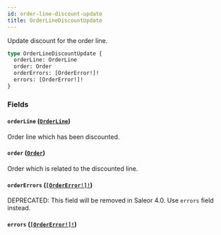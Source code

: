 ```yaml
---
id: order-line-discount-update
title: OrderLineDiscountUpdate
---
```


Update discount for the order line.

```graphql
type OrderLineDiscountUpdate {
  orderLine: OrderLine
  order: Order
  orderErrors: [OrderError!]!
  errors: [OrderError!]!
}
```

### Fields

#### `orderLine` ([`OrderLine`](/developer/api-reference/objects/order-line))

Order line which has been discounted.

#### `order` ([`Order`](/developer/api-reference/objects/order))

Order which is related to the discounted line.

#### `orderErrors` ([`[OrderError!]!`](/developer/api-reference/objects/order-error))

<span class="badge badge--warning">DEPRECATED: This field will be removed in Saleor 4.0. Use `errors` field instead.</span>

#### `errors` ([`[OrderError!]!`](/developer/api-reference/objects/order-error))
